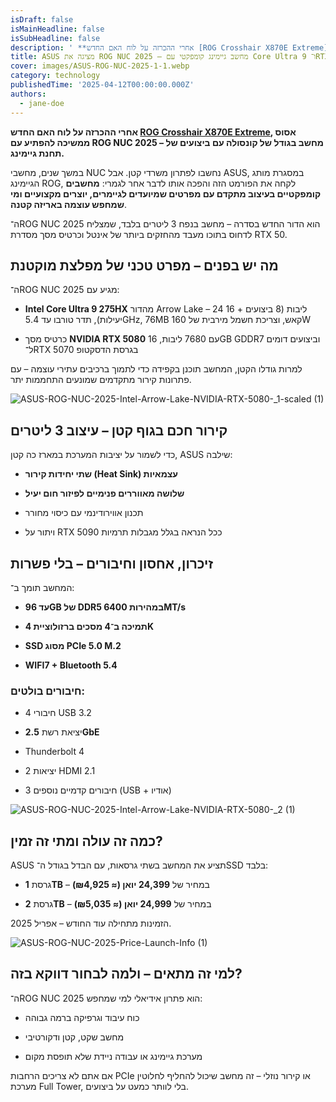 ```yaml
---
isDraft: false
isMainHeadline: false
isSubHeadline: false
description: ' **אחרי ההכרזה על לוח האם החדש [ROG Crosshair X870E Extreme](https://techhorizons.co.il/asus-rog-x870e-extreme-motherboard), אסוס ממשיכה להפ'
title: ASUS מציגה את ROG NUC 2025 – מחשב גיימינג קומפקטי עם Core Ultra 9 ו־RTX 5080
cover: images/ASUS-ROG-NUC-2025-1-1.webp
category: technology
publishedTime: '2025-04-12T00:00:00.000Z'
authors:
  - jane-doe
---
```


**אחרי ההכרזה על לוח האם החדש [ROG Crosshair X870E Extreme](https://techhorizons.co.il/asus-rog-x870e-extreme-motherboard), אסוס ממשיכה להפתיע עם ROG NUC 2025 – מחשב בגודל של קונסולה עם ביצועים של תחנת גיימינג.**

במשך שנים, מחשבי NUC נחשבו לפתרון משרדי קטן. אבל ASUS, במסגרת מותג הגיימינג ROG, לקחה את הפורמט הזה והפכה אותו לדבר אחר לגמרי: **מחשבים קומפקטיים בעיצוב מתקדם עם מפרטים שמיועדים לגיימרים, יוצרים מקצועיים ומי שמחפש עוצמה באריזה קטנה**.

ה־ROG NUC 2025 הוא הדור החדש בסדרה – מחשב בנפח 3 ליטרים בלבד, שמצליח לדחוס בתוכו מעבד מהחזקים ביותר של אינטל וכרטיס מסך מסדרת RTX 50.

## **מה יש בפנים – מפרט טכני של מפלצת מוקטנת**

ה־ROG NUC 2025 מגיע עם:

- **Intel Core Ultra 9 275HX** מהדור Arrow Lake – 24 ליבות (8 ביצועים + 16 יעילות), תדר טורבו עד 5.4GHz, 76MB קאש, וצריכת חשמל מירבית של 160W
    
- כרטיס מסך **NVIDIA RTX 5080** עם 7680 ליבות, 16GB GDDR7 וביצועים דומים ל־RTX 5070 בגרסת הדסקטופ
    

למרות גודלו הקטן, המחשב תוכנן בקפידה כדי לתמוך ברכיבים עתירי עוצמה – עם פתרונות קירור מתקדמים שמונעים התחממות יתר.

![ASUS-ROG-NUC-2025-Intel-Arrow-Lake-NVIDIA-RTX-5080-_1-scaled (1)](images/ASUS-ROG-NUC-2025-Intel-Arrow-Lake-NVIDIA-RTX-5080-_1-scaled-1-scaled.webp)

## **קירור חכם בגוף קטן – עיצוב 3 ליטרים**

כדי לשמור על יציבות המערכת במארז כה קטן, ASUS שילבה:

- **שתי יחידות קירור (Heat Sink) עצמאיות**
    
- **שלושה מאווררים פנימיים לפיזור חום יעיל**
    
- תכנון אווירודינמי עם כיסוי מחורר
    
- ויתור על RTX 5090 ככל הנראה בגלל מגבלות תרמיות
    

## **זיכרון, אחסון וחיבורים – בלי פשרות**

המחשב תומך ב־:

- **עד 96GB של DDR5 במהירות 6400MT/s**
    
- **תמיכה ב־4 מסכים ברזולוציית 4K**
    
- **SSD מסוג PCIe 5.0 M.2**
    
- **WIFI7 + Bluetooth 5.4**
    

### חיבורים בולטים:

- 4 חיבורי USB 3.2
    
- יציאת רשת **2.5GbE**
    
- Thunderbolt 4
    
- 2 יציאות HDMI 2.1
    
- 3 חיבורים קדמיים נוספים (USB + אודיו)
    

![ASUS-ROG-NUC-2025-Intel-Arrow-Lake-NVIDIA-RTX-5080-_2 (1)](images/ASUS-ROG-NUC-2025-Intel-Arrow-Lake-NVIDIA-RTX-5080-_2-1.webp)

## **כמה זה עולה ומתי זה זמין?**

ASUS תציע את המחשב בשתי גרסאות, עם הבדל בגודל ה־SSD בלבד:

- גרסת **1TB** – במחיר של **24,399 יואן (≈ ₪4,925)**
    
- גרסת **2TB** – במחיר של **24,999 יואן (≈ ₪5,035)**
    

הזמינות מתחילה עוד החודש – אפריל 2025.

![ASUS-ROG-NUC-2025-Price-Launch-Info (1)](images/ASUS-ROG-NUC-2025-Price-Launch-Info-1.webp)

## **למי זה מתאים – ולמה לבחור דווקא בזה?**

ה־ROG NUC 2025 הוא פתרון אידיאלי למי שמחפש:

- כוח עיבוד וגרפיקה ברמה גבוהה
    
- מחשב שקט, קטן ודקורטיבי
    
- מערכת גיימינג או עבודה ניידת שלא תופסת מקום
    

אם אתם לא צריכים הרחבות PCIe או קירור נוזלי – זה מחשב שיכול להחליף לחלוטין מערכת Full Tower, בלי לוותר כמעט על ביצועים.

